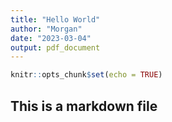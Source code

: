---
title: "Hello World"
author: "Morgan"
date: "2023-03-04"
output: pdf_document
---

```{r setup, include=FALSE}
knitr::opts_chunk$set(echo = TRUE)
```

## This is a markdown file
